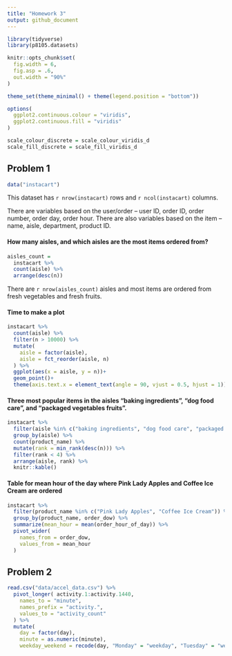 ```yaml
---
title: "Homework 3"
output: github_document
---
```


```r
library(tidyverse)
library(p8105.datasets)

knitr::opts_chunk$set(
  fig.width = 6,
  fig.asp = .6,
  out.width = "90%"
)

theme_set(theme_minimal() + theme(legend.position = "bottom"))

options(
  ggplot2.continuous.colour = "viridis",
  ggplot2.continuous.fill = "viridis"
)

scale_colour_discrete = scale_colour_viridis_d
scale_fill_discrete = scale_fill_viridis_d
```

## Problem 1

```r
data("instacart")
```

This dataset has `r nrow(instacart)` rows and `r ncol(instacart)` columns.

There are variables based on the user/order -- user ID, order ID, order number, order day, order hour. There are also variables based on the item -- name, aisle, department, product ID.

#### How many aisles, and which aisles are the most items ordered from?

```r
aisles_count = 
  instacart %>% 
  count(aisle) %>% 
  arrange(desc(n))
```

There are `r nrow(aisles_count)` aisles and most items are ordered from fresh vegetables and fresh fruits.

#### Time to make a plot

```r
instacart %>% 
  count(aisle) %>% 
  filter(n > 10000) %>% 
  mutate(
    aisle = factor(aisle),
    aisle = fct_reorder(aisle, n)
  ) %>% 
  ggplot(aes(x = aisle, y = n))+
  geom_point()+
  theme(axis.text.x = element_text(angle = 90, vjust = 0.5, hjust = 1))
```

#### Three most popular items in the aisles "baking ingredients", "dog food care", and "packaged vegetables fruits".

```r
instacart %>% 
  filter(aisle %in% c("baking ingredients", "dog food care", "packaged vegetables fruits")) %>% 
  group_by(aisle) %>% 
  count(product_name) %>% 
  mutate(rank = min_rank(desc(n))) %>% 
  filter(rank < 4) %>% 
  arrange(aisle, rank) %>% 
  knitr::kable()
```

#### Table for mean hour of the day where Pink Lady Apples and Coffee Ice Cream are ordered

```r
instacart %>% 
  filter(product_name %in% c("Pink Lady Apples", "Coffee Ice Cream")) %>% 
  group_by(product_name, order_dow) %>% 
  summarize(mean_hour = mean(order_hour_of_day)) %>% 
  pivot_wider(
    names_from = order_dow,
    values_from = mean_hour
  )
```

## Problem 2

```r
read.csv("data/accel_data.csv") %>% 
  pivot_longer( activity.1:activity.1440,
    names_to = "minute",
    names_prefix = "activity.",
    values_to = "activity_count"
  ) %>% 
  mutate(
    day = factor(day),
    minute = as.numeric(minute),
    weekday_weekend = recode(day, "Monday" = "weekday", "Tuesday" = "weekday", "Wednesday" = "weekday", "Thursday" = "weekday", "Friday" = "weekday", "Saturday" = "weekend", "Sunday" = "weekend"))
```











